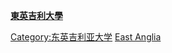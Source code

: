 {{Commonscat|Alumni of the University of East Anglia}}

'''[[東英吉利大學|東英吉利大學]]''' 

[[Category:东英吉利亚大学|Category:东英吉利亚大学]]
[[Category:英格兰各大学校友|East Anglia]]
